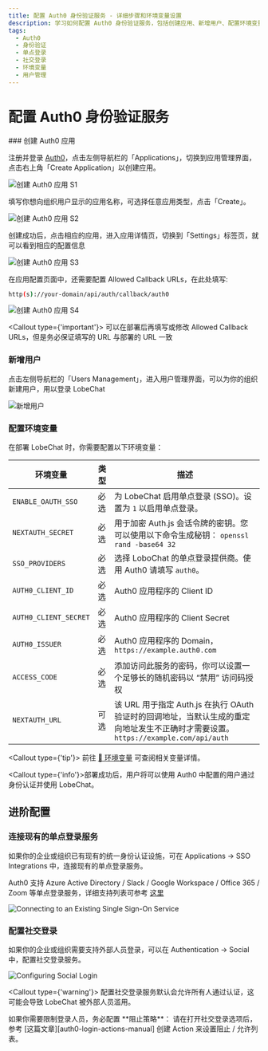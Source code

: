 ```yaml
---
title: 配置 Auth0 身份验证服务 - 详细步骤和环境变量设置
description: 学习如何配置 Auth0 身份验证服务，包括创建应用、新增用户、配置环境变量等。了解如何连接现有的单点登录服务和配置社交登录。
tags:
  - Auth0
  - 身份验证
  - 单点登录
  - 社交登录
  - 环境变量
  - 用户管理
---
```

# 配置 Auth0 身份验证服务

<Steps>
  ### 创建 Auth0 应用

  注册并登录 [Auth0][auth0-client-page]，点击左侧导航栏的「Applications」，切换到应用管理界面，点击右上角「Create Application」以创建应用。

  <Image alt="创建 Auth0 应用 S1" inStep src="https://github.com/lobehub/lobe-chat/assets/30863298/f068190f-0027-4d3b-8667-d632e43d5a86" />

  填写你想向组织用户显示的应用名称，可选择任意应用类型，点击「Create」。

  <Image alt="创建 Auth0 应用 S2" inStep src="https://github.com/lobehub/lobe-chat/assets/30863298/3e0082df-9b6f-46f3-b67f-bdc79e1eb2cc" />

  创建成功后，点击相应的应用，进入应用详情页，切换到「Settings」标签页，就可以看到相应的配置信息

  <Image alt="创建 Auth0 应用 S3" inStep src="https://github.com/lobehub/lobe-chat/assets/30863298/df4cea85-616a-46f5-b2de-42725d9b82a6" />

  在应用配置页面中，还需要配置 Allowed Callback URLs，在此处填写:

  ```bash
  http(s)://your-domain/api/auth/callback/auth0
  ```

  <Image alt="创建 Auth0 应用 S4" inStep src="https://github.com/lobehub/lobe-chat/assets/30863298/62fbd09f-a69a-4460-949b-0f6285fa65b9" />

  <Callout type={'important'}>
    可以在部署后再填写或修改 Allowed Callback URLs，但是务必保证填写的 URL 与部署的 URL 一致
 
</Callout>

  ### 新增用户

  点击左侧导航栏的「Users Management」，进入用户管理界面，可以为你的组织新建用户，用以登录 LobeChat

  <Image alt="新增用户" inStep src="https://github.com/lobehub/lobe-chat/assets/30863298/0beda150-d0b6-43cf-a9f1-fce928b83a96" />

  ### 配置环境变量

  在部署 LobeChat 时，你需要配置以下环境变量：

  | 环境变量                  | 类型 | 描述                                                                                          |
  | --------------------- | -- | ------------------------------------------------------------------------------------------- |
  | `ENABLE_OAUTH_SSO`    | 必选 | 为 LobeChat 启用单点登录 (SSO)。设置为 `1` 以启用单点登录。                                                    |
  | `NEXTAUTH_SECRET`     | 必选 | 用于加密 Auth.js 会话令牌的密钥。您可以使用以下命令生成秘钥： `openssl rand -base64 32`                               |
  | `SSO_PROVIDERS`       | 必选 | 选择 LoboChat 的单点登录提供商。使用 Auth0 请填写 `auth0`。                                                  |
  | `AUTH0_CLIENT_ID`     | 必选 | Auth0 应用程序的 Client ID                                                                       |
  | `AUTH0_CLIENT_SECRET` | 必选 | Auth0 应用程序的 Client Secret                                                                   |
  | `AUTH0_ISSUER`        | 必选 | Auth0 应用程序的 Domain，`https://example.auth0.com`                                              |
  | `ACCESS_CODE`         | 必选 | 添加访问此服务的密码，你可以设置一个足够长的随机密码以 “禁用” 访问码授权                                                      |
  | `NEXTAUTH_URL`        | 可选 | 该 URL 用于指定 Auth.js 在执行 OAuth 验证时的回调地址，当默认生成的重定向地址发生不正确时才需要设置。`https://example.com/api/auth` |

  <Callout type={'tip'}>
    前往 [📘 环境变量](/zh/self-hosting/environment-variable#auth0) 可查阅相关变量详情。
 
</Callout>
</Steps>

<Callout type={'info'}>部署成功后，用户将可以使用 Auth0 中配置的用户通过身份认证并使用 LobeChat。</Callout>

## 进阶配置

### 连接现有的单点登录服务

如果你的企业或组织已有现有的统一身份认证设施，可在 Applications -> SSO Integrations 中，连接现有的单点登录服务。

Auth0 支持 Azure Active Directory / Slack / Google Workspace / Office 365 / Zoom 等单点登录服务，详细支持列表可参考 [这里][auth0-sso-integrations]

<Image alt="Connecting to an Existing Single Sign-On Service" src="https://github.com/lobehub/lobe-chat/assets/30863298/9891347e-a338-4aa9-8714-f16c8dbcfcec" />

### 配置社交登录

如果你的企业或组织需要支持外部人员登录，可以在 Authentication -> Social 中，配置社交登录服务。

<Image alt="Configuring Social Login" src="https://github.com/lobehub/lobe-chat/assets/30863298/880749a6-5ba4-4e20-a968-b583a54de7fa" />

<Callout type={'warning'}>
  配置社交登录服务默认会允许所有人通过认证，这可能会导致 LobeChat 被外部人员滥用。
</Callout>

<Callout>
  如果你需要限制登录人员，务必配置 **阻止策略**： 请在打开社交登录选项后，参考
  [这篇文章][auth0-login-actions-manual] 创建 Action 来设置阻止 / 允许列表。
</Callout>

[auth0-client-page]: https://manage.auth0.com/dashboard
[auth0-login-actions-manual]: https://auth0.com/blog/permit-or-deny-login-requests-using-auth0-actions/
[auth0-sso-integrations]: https://marketplace.auth0.com/features/sso-integrations
